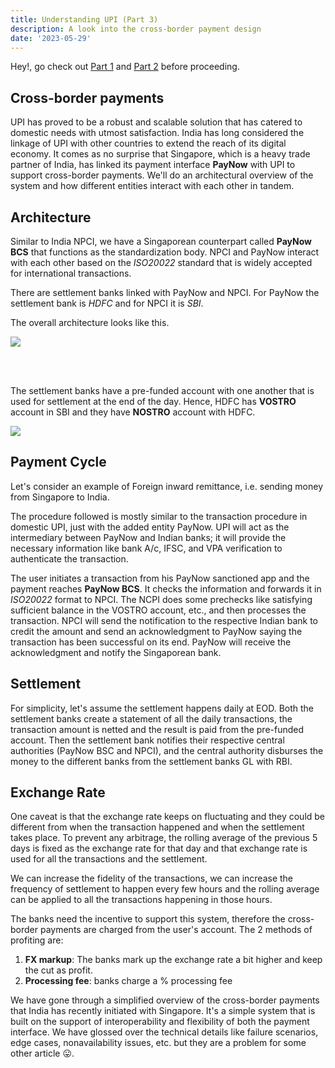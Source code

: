 ```yaml
---
title: Understanding UPI (Part 3)
description: A look into the cross-border payment design
date: '2023-05-29'
---
```


Hey!, go check out [Part 1](/posts/upi-part-1) and [Part 2](/posts/upi-part-2) before proceeding.

## Cross-border payments

UPI has proved to be a robust and scalable solution that has catered to domestic needs with utmost satisfaction. India has long considered the linkage of UPI with other countries to extend the reach of its digital economy. It comes as no surprise that Singapore, which is a heavy trade partner of India, has linked its payment interface **PayNow** with UPI to support cross-border payments. We'll do an architectural overview of the system and how different entities interact with each other in tandem.

## Architecture

Similar to India NPCI, we have a Singaporean counterpart called **PayNow BCS** that functions as the standardization body. NPCI and PayNow interact with each other based on the _ISO20022_ standard that is widely accepted for international transactions.

There are settlement banks linked with PayNow and NPCI. For PayNow the settlement bank is _HDFC_ and for NPCI it is _SBI_.

The overall architecture looks like this.

![](/images/upi/11.jpg)

<br></br>

The settlement banks have a pre-funded account with one another that is used for settlement at the end of the day.
Hence, HDFC has **VOSTRO** account in SBI and they have **NOSTRO** account with HDFC.

![](/images/upi/12.jpg)

## Payment Cycle

Let's consider an example of Foreign inward remittance, i.e. sending money from Singapore to India.

The procedure followed is mostly similar to the transaction procedure in domestic UPI, just with the added entity PayNow. UPI will act as the intermediary between PayNow and Indian banks; it will provide the necessary information like bank A/c, IFSC, and VPA verification to authenticate the transaction.

The user initiates a transaction from his PayNow sanctioned app and the payment reaches **PayNow BCS**. It checks the information and forwards it in _ISO20022_ format to NPCI. The NCPI does some prechecks like satisfying sufficient balance in the VOSTRO account, etc., and then processes the transaction. NPCI will send the notification to the respective Indian bank to credit the amount and send an acknowledgment to PayNow saying the transaction has been successful on its end. PayNow will receive the acknowledgment and notify the Singaporean bank.

## Settlement

For simplicity, let's assume the settlement happens daily at EOD. Both the settlement banks create a statement of all the daily transactions, the transaction amount is netted and the result is paid from the pre-funded account. Then the settlement bank notifies their respective central authorities (PayNow BSC and NPCI), and the central authority disburses the money to the different banks from the settlement banks GL with RBI.

## Exchange Rate

One caveat is that the exchange rate keeps on fluctuating and they could be different from when the transaction happened and when the settlement takes place. To prevent any arbitrage, the rolling average of the previous 5 days is fixed as the exchange rate for that day and that exchange rate is used for all the transactions and the settlement.

We can increase the fidelity of the transactions, we can increase the frequency of settlement to happen every few hours and the rolling average can be applied to all the transactions happening in those hours.

The banks need the incentive to support this system, therefore the cross-border payments are charged from the user's account.
The 2 methods of profiting are:

1. **FX markup**: The banks mark up the exchange rate a bit higher and keep the cut as profit.
2. **Processing fee**: banks charge a % processing fee

We have gone through a simplified overview of the cross-border payments that India has recently initiated with Singapore. It's a simple system that is built on the support of interoperability and flexibility of both the payment interface. We have glossed over the technical details like failure scenarios, edge cases, nonavailability issues, etc. but they are a problem for some other article 😛.
